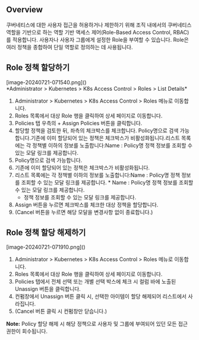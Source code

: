 ## Overview
쿠버네티스에 대한 사용자 접근을 허용하거나 제한하기 위해 조직 내에서의 쿠버네티스 역할을 기반으로 하는 역할 기반 액세스 제어(Role-Based Access Control, RBAC)를 적용합니다. 사용자나 사용자 그룹에게 설정한 Role을 부여할 수 있습니다. Role은 여러 정책을 종합하여 단일 역할로 정의하는 데 사용됩니다.

## Role 정책 할당하기
<p align="center">
<div>[image-20240721-071540.png]()</div>
*Administrator &gt; Kubernetes &gt; K8s Access Control &gt; Roles &gt; List Details*
</p>

1. Administrator > Kubernetes > K8s Access Control > Roles 메뉴로 이동합니다.
2. Roles 목록에서 대상 Role 행을 클릭하여 상세 페이지로 이동합니다.
3. Policies 탭 우측의 + Assign Policies 버튼을 클릭합니다.
4. 할당할 정책을 검토한 뒤, 좌측의 체크박스를 체크합니다. Policy명으로 검색 가능합니다.기존에 이미 할당되어 있는 정책은 체크박스가 비활성화됩니다.리스트 목록에는 각 정책별 이하의 정보를 노출합니다:Name : Policy명 정책 정보를 조회할 수 있는 모달 링크를 제공합니다.
  1. Policy명으로 검색 가능합니다.
  2. 기존에 이미 할당되어 있는 정책은 체크박스가 비활성화됩니다.
  3. 리스트 목록에는 각 정책별 이하의 정보를 노출합니다:Name : Policy명 정책 정보를 조회할 수 있는 모달 링크를 제공합니다.
    * Name : Policy명 정책 정보를 조회할 수 있는 모달 링크를 제공합니다.
      * 정책 정보를 조회할 수 있는 모달 링크를 제공합니다.
5. Assign 버튼을 누르면 체크박스를 체크한 대상 정책을 할당합니다.
6. (Cancel 버튼을 누르면 해당 모달을 변경사항 없이 종료합니다.)

## Role 정책 할당 해제하기
<p align="left">
<div>[image-20240721-071910.png]()</div>
</p>

1. Administrator > Kubernetes > K8s Access Control > Roles 메뉴로 이동합니다.
2. Roles 목록에서 대상 Role 행을 클릭하여 상세 페이지로 이동합니다.
3. Policies 탭에서 전체 선택 또는 개별 선택 박스에 체크 시 컬럼 바에 노출된 Unassign 버튼을 클릭합니다.
4. 컨펌창에서 Unassign 버튼 클릭 시, 선택한 아이템이 할당 해제되어 리스트에서 사라집니다.
5. (Cancel 버튼 클릭 시 컨펌창만 닫습니다.)

<div class="alert alert-info">
  <i class="fas fa-info-circle"></i> <strong>Note:</strong> Policy 할당 해제 시 해당 정책으로 사용자 및 그룹에 부여되어 있던 모든 접근 권한이 회수됩니다. 

</div>

